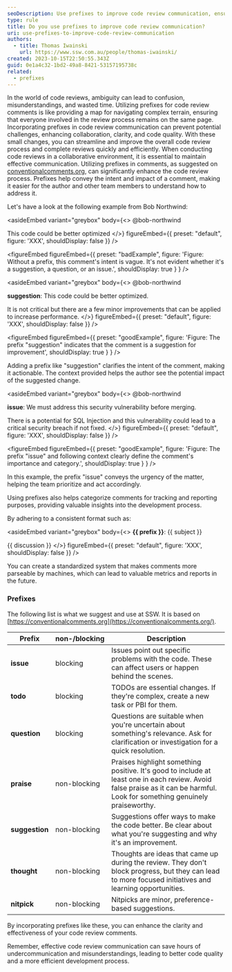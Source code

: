 ```yaml
---
seoDescription: Use prefixes to improve code review communication, ensuring clarity and collaboration among developers, and streamline the overall code review process.
type: rule
title: Do you use prefixes to improve code review communication?
uri: use-prefixes-to-improve-code-review-communication
authors:
  - title: Thomas Iwainski
    url: https://www.ssw.com.au/people/thomas-iwainski/
created: 2023-10-15T22:50:55.343Z
guid: 0e1a4c32-1bd2-49a8-8421-53157195738c
related:
  - prefixes
---
```


In the world of code reviews, ambiguity can lead to confusion, misunderstandings, and wasted time. Utilizing prefixes for code review comments is like providing a map for navigating complex terrain, ensuring that everyone involved in the review process remains on the same page. Incorporating prefixes in code review communication can prevent potential challenges, enhancing collaboration, clarity, and code quality. With these small changes, you can streamline and improve the overall code review process and complete reviews quickly and efficiently.
When conducting code reviews in a collaborative environment, it is essential to maintain effective communication. Utilizing prefixes in comments, as suggested on [conventionalcomments.org](https://conventionalcomments.org), can significantly enhance the code review process. Prefixes help convey the intent and impact of a comment, making it easier for the author and other team members to understand how to address it.

Let's have a look at the following example from Bob Northwind:

<asideEmbed
  variant="greybox"
  body={<>
    @bob-northwind

This code could be better optimized
  </>}
  figureEmbed={{
    preset: "default",
    figure: 'XXX',
    shouldDisplay: false
  }}
/>

<figureEmbed figureEmbed={{
  preset: "badExample",
  figure: 'Figure: Without a prefix, this comment\'s intent is vague. It\'s not evident whether it\'s a suggestion, a question, or an issue.',
  shouldDisplay: true
} } />


<asideEmbed
  variant="greybox"
  body={<>
    @bob-northwind

**suggestion**: This code could be better optimized.

It is not critical but there are a few minor improvements that can be applied to increase performance.
  </>}
  figureEmbed={{
    preset: "default",
    figure: 'XXX',
    shouldDisplay: false
  }}
/>

<figureEmbed figureEmbed={{
  preset: "goodExample",
  figure: 'Figure: The prefix "suggestion" indicates that the comment is a suggestion for improvement',
  shouldDisplay: true
} } />


Adding a prefix like "suggestion" clarifies the intent of the comment, making it actionable. The context provided helps the author see the potential impact of the suggested change.

<asideEmbed
  variant="greybox"
  body={<>
    @bob-northwind

**issue**: We must address this security vulnerability before merging.

There is a potential for SQL Injection and this vulnerability could lead to a critical security breach if not fixed.
  </>}
  figureEmbed={{
    preset: "default",
    figure: 'XXX',
    shouldDisplay: false
  }}
/>

<figureEmbed figureEmbed={{
  preset: "goodExample",
  figure: 'Figure: The prefix "issue" and following context clearly define the comment\'s importance and category.',
  shouldDisplay: true
} } />


In this example, the prefix "issue" conveys the urgency of the matter, helping the team prioritize and act accordingly.

Using prefixes also helps categorize comments for tracking and reporting purposes, providing valuable insights into the development process.

By adhering to a consistent format such as:

<asideEmbed
  variant="greybox"
  body={<>
    **{{ prefix }}**: {{ subject }}

{{ discussion }}
  </>}
  figureEmbed={{
    preset: "default",
    figure: 'XXX',
    shouldDisplay: false
  }}
/>

You can create a standardized system that makes comments more parseable by machines, which can lead to valuable metrics and reports in the future.

### Prefixes

The following list is what we suggest and use at SSW. It is based on [https://conventionalcomments.org](https://conventionalcomments.org/).

| Prefix         | non-/blocking | Description                                                                                                                                                                 |
| -------------- | ------------- | --------------------------------------------------------------------------------------------------------------------------------------------------------------------------- |
| **issue**      | blocking      | Issues point out specific problems with the code. These can affect users or happen behind the scenes.                                                                       |
| **todo**       | blocking      | TODOs are essential changes. If they're complex, create a new task or PBI for them.                                                                                         |
| **question**   | blocking      | Questions are suitable when you're uncertain about something's relevance. Ask for clarification or investigation for a quick resolution.                                    |
| **praise**     | non-blocking  | Praises highlight something positive. It's good to include at least one in each review. Avoid false praise as it can be harmful. Look for something genuinely praiseworthy. |
| **suggestion** | non-blocking  | Suggestions offer ways to make the code better. Be clear about what you're suggesting and why it's an improvement.                                                          |
| **thought**    | non-blocking  | Thoughts are ideas that came up during the review. They don't block progress, but they can lead to more focused initiatives and learning opportunities.                     |
| **nitpick**    | non-blocking  | Nitpicks are minor, preference-based suggestions.                                                                                                                           |

By incorporating prefixes like these, you can enhance the clarity and effectiveness of your code review comments.

Remember, effective code review communication can save hours of undercommunication and misunderstandings, leading to better code quality and a more efficient development process.